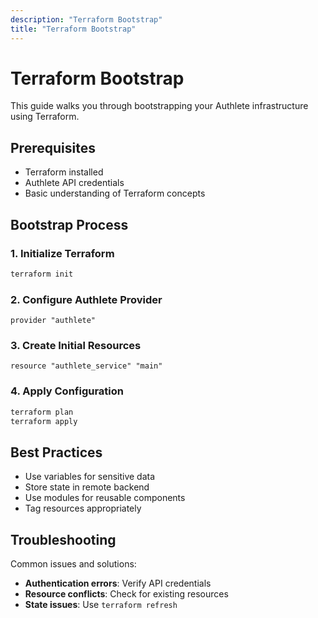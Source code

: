 ```yaml
---
description: "Terraform Bootstrap"
title: "Terraform Bootstrap"
---
```




# Terraform Bootstrap

This guide walks you through bootstrapping your Authlete infrastructure using Terraform.

## Prerequisites

- Terraform installed
- Authlete API credentials
- Basic understanding of Terraform concepts

## Bootstrap Process

### 1. Initialize Terraform

```bash
terraform init
```

### 2. Configure Authlete Provider

```hcl
provider "authlete" 
```

### 3. Create Initial Resources

```hcl
resource "authlete_service" "main" 
```

### 4. Apply Configuration

```bash
terraform plan
terraform apply
```

## Best Practices

- Use variables for sensitive data
- Store state in remote backend
- Use modules for reusable components
- Tag resources appropriately

## Troubleshooting

Common issues and solutions:

- **Authentication errors**: Verify API credentials
- **Resource conflicts**: Check for existing resources
- **State issues**: Use `terraform refresh`
